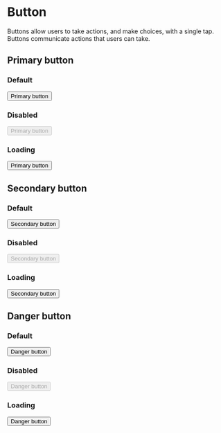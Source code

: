 
<Meta title="CSS/Components/Button" />

# Button

Buttons allow users to take actions, and make choices, with a single tap. Buttons communicate actions that users can take.

## Primary button

### Default

<Preview>
  <button className="p-btn--primary">Primary button</button>
</Preview>

### Disabled

<Preview>
  <button className="p-btn--primary" disabled={true}>
    Primary button
  </button>
</Preview>

### Loading

<Preview>
  <button className="p-btn--primary p-btn--loading">Primary button</button>
</Preview>

## Secondary button

### Default

<Preview>
  <button className="p-btn--secondary">Secondary button</button>
</Preview>

### Disabled

<Preview>
  <button className="p-btn--secondary" disabled={true}>
    Secondary button
  </button>
</Preview>

### Loading

<Preview>
  <button className="p-btn--secondary p-btn--loading">Secondary button</button>
</Preview>

## Danger button

### Default

<Preview>
  <button className="p-btn--danger">Danger button</button>
</Preview>

### Disabled

<Preview>
  <button className="p-btn--danger" disabled={true}>
    Danger button
  </button>
</Preview>

### Loading

<Preview>
  <button className="p-btn--danger p-btn--loading">Danger button</button>
</Preview>
